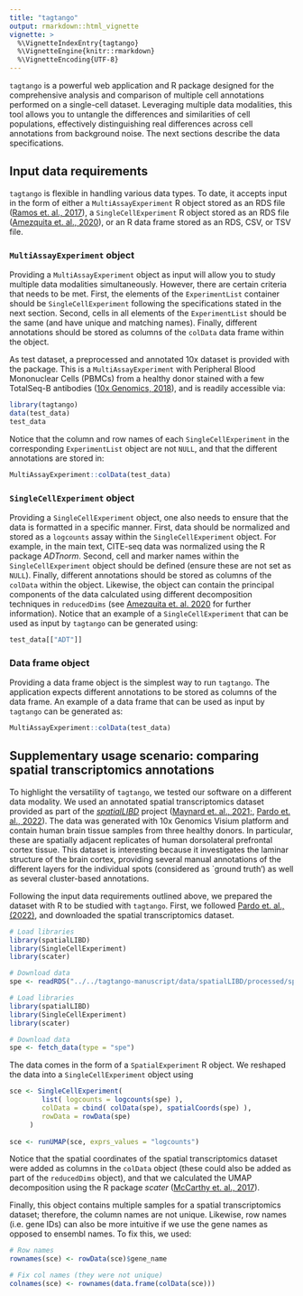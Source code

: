 ```yaml
---
title: "tagtango"
output: rmarkdown::html_vignette
vignette: >
  %\VignetteIndexEntry{tagtango}
  %\VignetteEngine{knitr::rmarkdown}
  %\VignetteEncoding{UTF-8}
---
```


`tagtango` is a powerful web application and R package designed for the comprehensive analysis and comparison of multiple cell annotations performed on a single-cell dataset. Leveraging multiple data modalities, this tool allows you to untangle the differences and similarities of cell populations, effectively distinguishing real differences across cell annotations from background noise. The next sections describe the data specifications.

## Input data requirements

`tagtango` is flexible in handling various data types. To date, it accepts input in the form of either a `MultiAssayExperiment` R object stored as an RDS file ([Ramos et. al., 2017](https://doi.org/10.1158/0008-5472.CAN-17-0344)), a `SingleCellExperiment` R object stored as an RDS file ([Amezquita et. al., 2020](https://doi.org/10.1038/s41592-019-0654-x)), or an R data frame stored as an RDS, CSV, or TSV file.

### `MultiAssayExperiment` object

Providing a `MultiAssayExperiment` object as input will allow you to study multiple data modalities simultaneously. However, there are certain criteria that needs to be met. First, the elements of the `ExperimentList` container should be `SingleCellExperiment` following the specifications stated in the next section. Second, cells in all elements of the `ExperimentList` should be the same (and have unique and matching names). Finally, different annotations should be stored as columns of the `colData` data frame within the object.

As test dataset, a preprocessed and annotated 10x dataset is provided with the package. This is a `MultiAssayExperiment` with Peripheral Blood Mononuclear Cells (PBMCs) from a healthy donor stained with a few TotalSeq-B antibodies ([10x Genomics, 2018](https://doi.org/)), and is readily accessible via:

```r
library(tagtango)
data(test_data)
test_data
```

Notice that the column and row names of each `SingleCellExperiment` in the corresponding `ExperimentList` object are not `NULL`, and that the different annotations are stored in:

```r
MultiAssayExperiment::colData(test_data)
```

### `SingleCellExperiment` object

Providing a `SingleCellExperiment` object, one also needs to ensure that the data is formatted in a specific manner. First, data should be normalized and stored as a `logcounts` assay within the `SingleCellExperiment` object. For example, in the main text, CITE-seq data was normalized using the R package _ADTnorm_. Second, cell and marker names within the `SingleCellExperiment` object should be defined (ensure these are not set as `NULL`). Finally, different annotations should be stored as columns of the `colData` within the object. Likewise, the object can contain the principal components of the data calculated using different decomposition techniques in `reducedDims` (see [Amezquita et. al. 2020](https://doi.org/10.1038/s41592-019-0654-x) for further information). Notice that an example of a `SingleCellExperiment` that can be used as input by `tagtango` can be generated using:

```r
test_data[["ADT"]]
```

### Data frame object

Providing a data frame object is the simplest way to run `tagtango`. The application expects different annotations to be stored as columns of the data frame. An example of a data frame that can be used as input by `tagtango` can be generated as:

```r
MultiAssayExperiment::colData(test_data)
```

## Supplementary usage scenario: comparing spatial transcriptomics annotations

To highlight the versatility of `tagtango`, we tested our software on a different data modality. We used an annotated spatial transcriptomics dataset provided as part of the [_spatialLIBD_](https://github.com/LieberInstitute/spatialLIBD) project ([Maynard et. al., 2021;](https://doi.org/10.1038/s41593-020-00787-0), [Pardo et. al., 2022](https://doi.org/10.1186/s12864-022-08601-w)). The data was generated with 10x Genomics Visium platform and contain human brain tissue samples from three healthy donors. In particular, these are spatially adjacent replicates of human dorsolateral prefrontal cortex tissue. This dataset is interesting because it investigates the laminar structure of the brain cortex, providing several manual annotations of the different layers for the individual spots (considered as `ground truth') as well as several cluster-based annotations.

Following the input data requirements outlined above, we prepared the dataset with R to be studied with `tagtango`. First, we followed [Pardo et. al., (2022)](https://doi.org/10.1186/s12864-022-08601-w), and downloaded the spatial transcriptomics dataset.

```r
# Load libraries
library(spatialLIBD)
library(SingleCellExperiment)
library(scater)

# Download data
spe <- readRDS("../../tagtango-manuscript/data/spatialLIBD/processed/spatial.rds")
```

```r
# Load libraries
library(spatialLIBD)
library(SingleCellExperiment)
library(scater)

# Download data
spe <- fetch_data(type = "spe")
```

The data comes in the form of a `SpatialExperiment` R object. We reshaped the data into a `SingleCellExperiment` object using

```r
sce <- SingleCellExperiment(
        list( logcounts = logcounts(spe) ),
        colData = cbind( colData(spe), spatialCoords(spe) ),
        rowData = rowData(spe)
     )
    
sce <- runUMAP(sce, exprs_values = "logcounts")
```

Notice that the spatial coordinates of the spatial transcriptomics dataset were added as columns in the `colData` object (these could also be added as part of the `reducedDims` object), and that we calculated the UMAP decomposition using the R package _scater_ ([McCarthy et. al., 2017](https://doi.org/10.1093/bioinformatics/btw777)).

Finally, this object contains multiple samples for a spatial transcriptomics dataset; therefore, the column names are not unique. Likewise, row names (i.e. gene IDs) can also be more intuitive if we use the gene names as opposed to ensembl names. To fix this, we used:

```r
# Row names
rownames(sce) <- rowData(sce)$gene_name

# Fix col names (they were not unique)
colnames(sce) <- rownames(data.frame(colData(sce)))
```

<!-- Using `tagtango`, we then compared sets of annotations for this dataset. A first interesting comparison is that between the consensus manual annotations and one of the best performing unsupervised clustering method used in ([Maynard et. al., 2021](https://doi.org/10.1038/s41593-020-00787-0)). In particular, we focused on the differences between 'ground truth' annotations and annotations using highly variable genes from _scran_ ([Lun et. al., 2016](https://doi.org/10.1186/s13059-016-0947-7)), 50 PCs for dimension reduction, and spatial coordinates as features (i.e. method `HVG\_PCA\_spatial` as described in [Maynard et. al., 2021](https://doi.org/10.1038/s41593-020-00787-0)). Figure 1 explores the comparison between spots manually labelled as White Matter (WM) but annotated as two different clusters in the unsupervised approach. Notice that  we used `tagtango` to filter out the results, focussing on one sample (i.e. labelled as `151675') excluding non-tissue spots (i.e. classified as `NA' in the manual annotations). This comparison identified key genes driving the distinction between sub-populations within the manually annotated WM region. These include known WM and L5 marker genes such as MBP, which, coupled with the fact that spots in cluster 4 did not intersect with spots manually labelled as L5 or L6, suggests additional modularity within the WM layer. Similarly, SNAP25 is also identified as relevant, a marker gene for gray matter/neurons that was used to define the sample orientation by \citet{maynardTranscriptomescaleSpatialGene2021}. Finally, MOBP was also selected as relevant, a gene identified as top 10th most variable markers across layers by the author but that our comparison suggests this also show some level of modularity within WM. -->

<!-- \begin{figure}[!t] -->
<!--   \centering -->
<!--     \includegraphics[width=0.8\textwidth]{figures/figureS1} -->
<!--     	  \vspace{0.1cm} -->
<!-- 	   \caption{\hlc{Overview of the comparison between layer annotations in the brain cortex dataset. Panel (a) displays a Sankey diagram comparing the manual and unsupervised annotations. The diagram was filtered using `tagtango` to only include cells from sample `151675' and in-tissue spots. The coloured links in the diagram indicate the cell populations selected for deeper analysis. Panel (b) displays a direct comparison of the normalized RNA expression for the two selected cell populations, including only markers selected as relevant. The colours of the bars match those of the selected links in panel (a). Panel (c) presents the spatial representation of all spots, where the colours of the points match those of the selected links in panel (a).}} -->
<!-- 	   %5-4 -->
<!--       \label{fig:spatial1} -->
<!-- \end{figure} -->

<!-- \hlc{Notice that there are multiple types of comparisons that could be performed with `tagtango`. For example, we could try to understand differences between the way the different co-authors of the study labelled the spots, annotations that are also provided with the R package. Likewise, we could focus on comparing full layers, reproducing the authors results and potentially identifying additional marker genes separating the cortex layers.} -->

<!-- \section*{\hlc{Supplementary usage scenario: understanding batch effects}} -->

<!-- \hlc{An interesting use case for `tagtango` is the identification of marker differences across batches. To illustrate this, we used the same spatial dataset described in the previous section to compare manually annotated brain layers to the donor IDs. Supplementary Figure \ref{fig:spatial2} explores the differences between WM in donors `Br8100' and `Br5595'. In this case, we see strong differences in the normalized expression of several interesting genes. For example, we see large differences again for MBP, a marker gene that is central to the manual annotations. Likewise, we see batch effects in other notable genes such as CNP, identified by \citealt{zengLargeScaleCellularResolutionGene2012} as brain cortex cell-type marker genes conserved between Human and Mouse. Finally, we see also differences for MOBP, highlighting this gene as not only variable across layers but also across batches.} -->

<!-- \begin{figure}[!t] -->
<!--   \centering -->
<!--     \includegraphics[width=0.8\textwidth]{figures/figureS2} -->
<!--     	  \vspace{0.1cm} -->
<!-- 	   \caption{\hlc{Overview of the comparison between samples in the brain cortex dataset. Panel (a) displays a Sankey diagram comparing the manual annotations and donor ID. The diagram was filtered using `tagtango` to only include in-tissue spots. The coloured links in the diagram indicate the cell populations selected for deeper analysis. Panel (b) displays a direct comparison of the normalized RNA expression for the two selected cell populations, including only markers selected as relevant. The colours of the bars match those of the selected links in panel (a). Panel (c) presents the UMAP representation of the RNA expression for all spots, where the colours of the points match those of the selected links in panel (a).}} -->
<!-- 	   %5-4 -->
<!--       \label{fig:spatial2} -->
<!-- \end{figure} -->

<!-- \section*{\hlc{Supplementary usage scenario: comparing single-cell datasets}} -->

<!-- \hlc{As the final usage case scenario, we showcased how `tagtango` can be used to compare datasets. To do so, we used two independent 10x datasets: PBMCs from a healthy donor obtained by 10x Genomics from AllCells ([](https://doi.org/))\citep{genomics10kHumanPBMCs2021}, and PBMCs form a diseased Acute Lymphoblastic Leukemia donor obtained by 10x Genomics from Sanguine Biosciences ([](https://doi.org/))\citep{genomics10kHumanDiseased2024}. -->

<!-- In order to analyse the datasets together with `tagtango`, we first independently processed and annotated each of them. To do so, we followed a three-step process: first, we downloaded the corresponding h5 file from the 10x Genomics platform; we then processed each dataset using the R packages `Seurat' ([](https://doi.org/))\citep{haoDictionaryLearningIntegrative2023}, `SingleCellExperiment' ([](https://doi.org/))\citep{amezquitaOrchestratingSinglecellAnalysis2020} and `scater' ([](https://doi.org/))\citep{mccarthyScaterPreprocessingQuality2017}; and we use the R packages 'celldex' and `SingleR' ([](https://doi.org/))\citep{aranReferencebasedAnalysisLung2019} to annotate the single-cell datasets, identifying the main cell types. In R, the processing of each dataset is as follows:} -->

<!-- \begin{lstlisting}[language=R] -->
<!--  # Load libraries -->
<!--  library(Seurat) -->
<!--  library(SingleCellExperiment) -->
<!--  library(scater) -->
<!--  library(SingleR) -->
<!--  library(celldex) -->

<!--  # Set path to the h5 file downloaded from www.10xgenomics.com -->
<!--  path <- "path_to_h5_file" -->

<!--  # Load raw data -->
<!--  sce <- as.SingleCellExperiment( -->
<!--          CreateSeuratObject( -->
<!--               Seurat::Read10X_h5(path) -->
<!--          ) -->
<!--    ) -->

<!--  # calculate the proportion of mitochondrial reads  -->
<!--  mt.genes <- rownames(sce)[grep("^MT-",rownames(sce))]  -->
<!--  sce <- addPerCellQC(sce, subsets = list(Mito = mt.genes)) -->

<!--  # perform QC -->
<!--  qc.lib <- isOutlier(sce$sum, log=TRUE, type="lower") -->
<!--  qc.nexprs <- isOutlier(sce$detected, log=TRUE, type="lower") -->
<!--  qc.mito <- isOutlier(sce$subsets_Mito_percent, type="higher") -->
<!--  sce$discard <- qc.lib | qc.nexprs | qc.mito -->
<!--  sce <- sce[,!sce$discard] -->

<!--  # Normalize counts -->
<!--  sce <- computeLibraryFactors(sce) -->
<!--  sce <- logNormCounts(sce) -->

<!--  # Annotate dataset with SingleR -->
<!--  ref <- BlueprintEncodeData() -->
<!--  pred <- SingleR(test=sce, ref=ref, labels=ref$label.main) -->
<!--  colData(sce) <- cbind(colData(sce), Main.labels = pred$labels)  -->

<!-- \end{lstlisting} -->

<!-- \hlc{This workflow provided us with two annotated `SingleCellExperiment`, one for the healthy patient (i.e.~\texttt{sce\_healthy}) and one for the cancer patient (i.e.~\texttt{sce\_cancer}). The last step before analysing the files with `tagtango` was to integrate these objects, removing biologically irrelevant batch effects. To do so, we used packages `scran' ([](https://doi.org/))\citep{lunStepbystepWorkflowLowlevel2016} and `batchelor' ([](https://doi.org/))\citep{haghverdiBatchEffectsSinglecell2018} to correct the log-expression values via linear regression:} -->

<!-- \begin{lstlisting}[language=R] -->
<!--  # Load libraries -->
<!--  library(scran) -->
<!--  library(batchelor) -->

<!--  # Find genes in common -->
<!--  universe <- intersect(rownames(sce_cancer_clean), rownames(sce_healthy_clean)) -->

<!--  # Variance model -->
<!--  dec_cancer_clean <- modelGeneVarByPoisson(sce_cancer)[universe,] -->
<!--  dec_healthy_clean <- modelGeneVarByPoisson(sce_healthy)[universe,] -->

<!--  # Find HVGs -->
<!--  combined.dec <- combineVar(dec_cancer_clean, dec_healthy_clean) -->
<!--  chosen.hvgs <- combined.dec$bio > 0 -->

<!--  # Per-batch scaling normalization -->
<!--  rescaled <- multiBatchNorm(sce_cancer[universe,], sce_healthy[universe,]) -->
<!--  pbmc_cancer <- rescaled[[1]] -->
<!--  pbmc_healthy <- rescaled[[2]] -->

<!--  # Merge datasets and calculate TSNA -->
<!--  rescaled <- rescaleBatches(pbmc_cancer, pbmc_healthy) -->
<!--  rescaled <- runPCA(rescaled, subset_row=chosen.hvgs,  -->
<!--                    exprs_values="corrected", -->
<!--                    BSPARAM=BiocSingular::RandomParam()) -->
<!--  rescaled <- runTSNE(rescaled, dimred="PCA") -->

<!--  # Copy annotations and batch information -->
<!--  rescaled$batch <- factor(rescaled$batch, levels = c(1,2), labels = c("cancer", "healthy")) -->
<!--  rescaled$annotations <- c(pbmc_cancer$Main.labels, pbmc_healthy$Main.labels)  -->

<!-- \end{lstlisting} -->

<!-- \hlc{Using `tagtango`, we then compared the batch information and the annotations found with `singleR' (Supplementary Figure \ref{fig:multidata}). In particular, we focused on the differences across cells annotated as CD4+ T-cells across the two datasets. Again, `tagtango` highlighted differences in the normalized expression of several interesting genes, all related to immune response in cancer. Notably, JUNB has been identified in the past as a gatekeeper for a certain type of lymphoid leukemia ([](https://doi.org/))\citep{ottJunBGatekeeperBlymphoid2007}, and LTB has been shown to promote the development of T-cell acute lymphoblastic leukemia ([](https://doi.org/))\citep{fernandesLymphotoxinvReceptorMicroenvironmental2015}. Likewise, genes such as CD27 or IL-32 have been closely associated to the clinical outcome and prognostic of acute lymphoblastic leukemia patients ([](https://doi.org/))\citep{chenCD27ExpressionIts2017, abobakrClinicalPrognosticSignificance2023, shimParadoxicalEffectInterleukin322022}, and there are links between the expression of IL-7R and TCF7 with subsets of these patients ([](https://doi.org/))\citep{oliveiraIL7RmediatedSignalingTcell2019, vanthilloOncogenicCooperationTCF7SPI12021}. Overall, `tagtango` was able to quickly identify genes that are associated with lymphocyte development, transcriptional regulation, and immune signaling pathways in acute lymphoblastic leukemia patients.} -->

<!-- \begin{figure}[!t] -->
<!--   \centering -->
<!--     \includegraphics[width=0.83\textwidth]{figures/figureS3} -->
<!--     	  \vspace{0.1cm} -->
<!-- 	   \caption{\hlc{Overview of the comparison between datasets using `tagtango`. Panel (a) displays a Sankey diagram comparing the batch information and main cell types. The coloured links in the diagram indicate the cell populations selected for deeper analysis. Panel (b) displays a direct comparison of the normalized and batch-corrected RNA expression for the two selected cell populations, including only markers selected as relevant. The colours of the bars match those of the selected links in panel (a). Panel (c) presents the TSNE representation of the RNA expression, where the colours of the points match those of the selected links in panel (a).}} -->
<!-- 	   %5-4 -->
<!--       \label{fig:multidata} -->
<!-- \end{figure} -->





